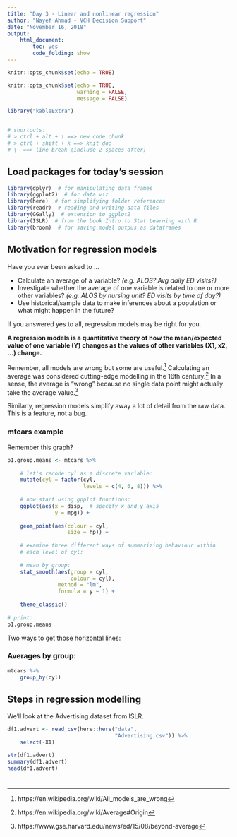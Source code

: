 ```yaml
---
title: "Day 3 - Linear and nonlinear regression"
author: "Nayef Ahmad - VCH Decision Support"
date: "November 16, 2018"
output: 
    html_document: 
        toc: yes
        code_folding: show
---
```


```r
knitr::opts_chunk$set(echo = TRUE)

knitr::opts_chunk$set(echo = TRUE, 
                      warning = FALSE, 
                      message = FALSE)

library("kableExtra")


# shortcuts: 
# > ctrl + alt + i ==> new code chunk
# > ctrl + shift + k ==> knit doc 
# \  ==> line break (include 2 spaces after)
```


## Load packages for today's session 

```r
library(dplyr)  # for manipulating data frames 
library(ggplot2)  # for data viz
library(here)  # for simplifying folder references 
library(readr)  # reading and writing data files 
library(GGally)  # extension to ggplot2
library(ISLR)  # from the book Intro to Stat Learning with R 
library(broom)  # for saving model outpus as dataframes 

```

## Motivation for regression models 

Have you ever been asked to ...

* Calculate an average of a variable? *(e.g. ALOS? Avg daily ED visits?)*
* Investigate whether the average of one variable is related to one or more other variables? *(e.g. ALOS by nursing unit? ED visits by time of day?)* 
* Use historical/sample data to make inferences about a population or what might happen in the future? 

If you answered yes to all, regression models may be right for you. 

**A regression models is a quantitative theory of how the mean/expected value of one variable (Y) changes as the values of other variables (X1, x2, ...) change.**

Remember, all models are wrong but some are useful.^[https://en.wikipedia.org/wiki/All_models_are_wrong] Calculating an average was considered cutting-edge modelling in the 16th century.^[https://en.wikipedia.org/wiki/Average#Origin] In a sense, the average is "wrong" because no single data point might actually take the average value.^[https://www.gse.harvard.edu/news/ed/15/08/beyond-average]  

Similarly, regression models simplify away a lot of detail from the raw data. This is a feature, not a bug. 


### mtcars example 
Remember this graph? 

```r
p1.group.means <- mtcars %>%
    
    # let's recode cyl as a discrete variable: 
    mutate(cyl = factor(cyl, 
                        levels = c(4, 6, 8))) %>% 
    
    # now start using gpplot functions: 
    ggplot(aes(x = disp,  # specify x and y axis
               y = mpg)) + 
    
    geom_point(aes(colour = cyl, 
                   size = hp)) + 
    
    # examine three different ways of summarizing behaviour within
    # each level of cyl: 
    
    # mean by group: 
    stat_smooth(aes(group = cyl,
                    colour = cyl), 
                method = "lm", 
                formula = y ~ 1) + 
    
    theme_classic()
    
# print: 
p1.group.means

```

Two ways to get those horizontal lines: 

### Averages by group: 
```r
mtcars %>% 
    group_by(cyl)
```





## Steps in regression modelling 
We'll look at the Advertising dataset from ISLR. 

```r
df1.advert <- read_csv(here::here("data", 
                                  "Advertising.csv")) %>% 
    select(-X1)

str(df1.advert)
summary(df1.advert)
head(df1.advert)

```



### 

```r

```






